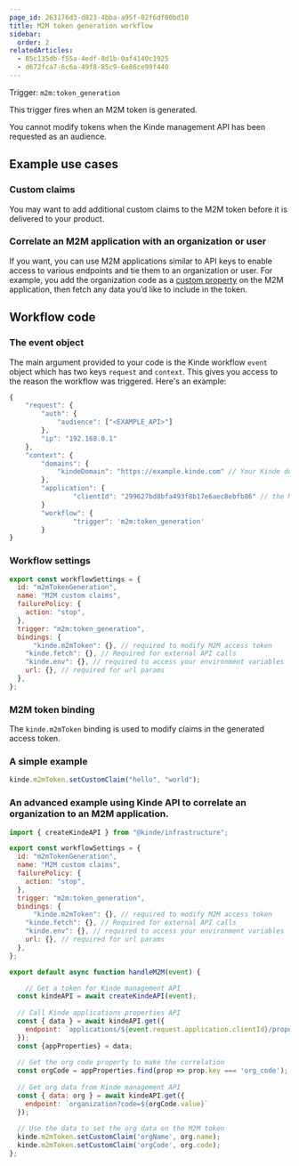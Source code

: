 ```yaml
---
page_id: 263176d3-d823-4bba-a95f-02f6df00bd10
title: M2M token generation workflow
sidebar:
  order: 2
relatedArticles:
  - 85c135db-f55a-4edf-8d1b-0af4140c1925
  - d672fca7-6c6a-49f8-85c9-6e86ce99f440
---
```


Trigger: `m2m:token_generation`

This trigger fires when an M2M token is generated.

<Aside>

You cannot modify tokens when the Kinde management API has been requested as an audience.

</Aside>

## Example use cases

### Custom claims

You may want to add additional custom claims to the M2M token before it is delivered to your product.

### Correlate an M2M application with an organization or user

If you want, you can use M2M applications similar to API keys to enable access to various endpoints and tie them to an organization or user. For example, you add the organization code as a [custom property](/properties/work-with-properties/manage-properties/) on the M2M application, then fetch any data you’d like to include in the token.

## Workflow code

### The event object

The main argument provided to your code is the Kinde workflow `event` object which has two keys `request` and `context`. This gives you access to the reason the workflow was triggered. Here's an example:

```jsx
{
	"request": {
		"auth": {
			"audience": ["<EXAMPLE_API>"]
		},
		"ip": "192.168.0.1"
	},
	"context": {
		"domains": {
			"kindeDomain": "https://example.kinde.com" // Your Kinde domain
		},
		"application": {
				"clientId": "299627bd8bfa493f8b17e6aec8ebfb86" // the M2M application ID
		}
		"workflow": {
				"trigger": 'm2m:token_generation'
		}
}
```

### Workflow settings

```jsx
export const workflowSettings = {
  id: "m2mTokenGeneration",
  name: "M2M custom claims",
  failurePolicy: {
    action: "stop",
  },
  trigger: "m2m:token_generation",
  bindings: {
	  "kinde.m2mToken": {}, // required to modify M2M access token
    "kinde.fetch": {}, // Required for external API calls
    "kinde.env": {}, // required to access your environment variables
    url: {}, // required for url params
  },
};
```

### M2M token binding

The `kinde.m2mToken` binding is used to modify claims in the generated access token.

### A simple example

```jsx
kinde.m2mToken.setCustomClaim("hello", "world");
```

### An advanced example using Kinde API to correlate an organization to an M2M application.

```jsx
import { createKindeAPI } from "@kinde/infrastructure";

export const workflowSettings = {
  id: "m2mTokenGeneration",
  name: "M2M custom claims",
  failurePolicy: {
    action: "stop",
  },
  trigger: "m2m:token_generation",
  bindings: {
	  "kinde.m2mToken": {}, // required to modify M2M access token
    "kinde.fetch": {}, // Required for external API calls
    "kinde.env": {}, // required to access your environment variables
    url: {}, // required for url params
  },
};

export default async function handleM2M(event) {

	// Get a token for Kinde management API
  const kindeAPI = await createKindeAPI(event);
  
  // Call Kinde applications properties API 
  const { data } = await kindeAPI.get({
    endpoint: `applications/${event.request.application.clientId}/properties`,
  });
  const {appProperties} = data;
  
  // Get the org code property to make the correlation
  const orgCode = appProperties.find(prop => prop.key === 'org_code');
  
  // Get org data from Kinde management API
  const { data: org } = await kindeAPI.get({
    endpoint: `organization?code=${orgCode.value}`
  });
  
  // Use the data to set the org data on the M2M token
  kinde.m2mToken.setCustomClaim('orgName', org.name);
  kinde.m2mToken.setCustomClaim('orgCode', org.code);
};
  
```
